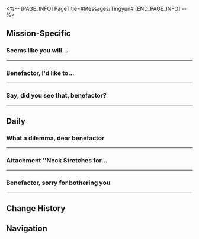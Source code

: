 <%-- [PAGE_INFO]
PageTitle=#Messages/Tingyun#
[END_PAGE_INFO] --%>
{{Messages Infobox
|id        = 1202
|image     = Character Tingyun Icon.png
|type      = Character
|sender    = Tingyun
|signature = Let's talk it out and not fight~
|faction   = The Xianzhou Luofu
}}

==Mission-Specific==
===Seems like you will...===
{{Messages
|start_condition = 
|text =
:'''Tingyun:''' Seems like you will take a bit longer to chat with Madam Yukong
:'''Tingyun:''' I'm gonna go have a stroll outside. Once you're done, you can find me at the docks
}}
----

===Benefactor, I'd like to...===
{{Messages
|start_condition = 
|text =
:'''Tingyun:''' Benefactor, I'd like to ask you something
:{Choice} What is it?
:'''(Trailblazer):''' What is it?
:'''Tingyun:''' This may be disrespectful, but I'm very curious...
:'''Tingyun:''' Is the Express really here just to help the Xianzhou Luofu solve the Stellaron problem?
:{Choice} Yes. Why?
::'''(Trailblazer):''' Is it really that hard to understand why the Express is here? Can't someone act simply out of the kindness of their heart?
:{Choice} What are you trying to say?
::'''(Trailblazer):''' Is it really that hard to understand why the Express is here? Can't someone act simply out of the kindness of their heart?
:'''Tingyun:''' After all, people who help others without thinking of compensation or risks during the dangerous trips across the cosmos is rarer than air in vacuum
:'''Tingyun:''' When the higher-ups of Xianzhou first heard of your reasons for coming, they thought you were here either to seek immortality or the Stellaron...
:{Choice} Seek immortality?
::'''(Trailblazer):''' Seeking immortality is absolutely forbidden on the Xianzhou, no?
::'''Tingyun:''' Yes. As the home of long-life species, countless Elixir Seekers from all corners of the universe come to the Xianzhou to re-enact bygone histories and discover the secret of the Xianzhou residents' immortality
:{Choice} Seek the Stellaron?
::'''(Trailblazer):''' Stellarons are the seeds of ruin. Why would the Express want the Stellaron?
::'''Tingyun:''' But not everyone in the cosmos thinks this way. As a seed dispersed by an Aeon, some desire to obtain its power regardless of the cost
:'''Tingyun:''' Apologies, I may have crossed the line. I don't know why I said all this
:'''Tingyun:''' I have absolute trust in your sincerity, benefactor, but the powerful masters are bound to think more than a pawn like me
:'''Tingyun:''' So, please be careful...
}}
----

===Say, did you see that, benefactor?===
{{Messages
|start_condition = 
|text =
:'''Tingyun:''' Say, did you see that, benefactor?
:'''Tingyun:''' When the Ebon Deer's stomped the ground, branches sprouted out of nowhere
:{Choice} I saw
::'''(Trailblazer):''' Those must be... the Ambrosial Arbor's roots?
:{Choice} Branches?
::'''(Trailblazer):''' Those must be... the Ambrosial Arbor's roots?
:'''Tingyun:''' The celestial traces of Abundance are indeed marvelous to behold
:'''Tingyun:''' This is the first time I've seen something so miraculous among all my travels
:'''Tingyun:''' The fruits on those boughs are sparkling gold, just like what the Xianzhou legends say
:'''Tingyun:''' It is said that in ancient times, the forebears of the Xianzhou received immortal fruits like this of the Ambrosial Arbor and turned into long-life species
:'''Tingyun:''' If I were to eat this fruit, would I obtain endless life just like the Xianzhou natives...?
:'''Tingyun:''' Are you not tempted by such a chance, benefactor?
:{Choice} A dangerous thought...
::'''(Trailblazer):''' Miss Tingyun, wouldn't you be breaching the Xianzhou ban?
::'''Tingyun:''' Ahh
::'''Tingyun:''' Please pardon me for my rudeness and my little test
::'''Tingyun:''' As I thought, you are an honest and righteous person, benefactor
:{Choice} Can't leave if you eat it...
::'''(Trailblazer):''' If you eat this fruit, I'm afraid you won't get to live for a thousand years... but executed by the Cloud Knights moments after.
::'''Tingyun:''' You're right, benefactor
::'''Tingyun:''' But if you manage to get past the Cloud Knights' searches
::'''Tingyun:''' This opportunity seems too good to pass up, right?
:{Choice} Oh, I was tempted...
::'''(Trailblazer):''' Then... Miss Tingyun... did you save a fruit?
::'''Tingyun:''' If I say yes, would you want to share it with me, benefactor?
:'''Tingyun:''' But I thank you for the thought, benefactor
:'''Tingyun:''' Unfortunately, the Ebon Deer is now dust, and no fruit of the Ambrosial Arbor is left behind
:'''Tingyun:''' Such opportunities are extremely rare, but they slip away in the blink of an eye.
:'''Tingyun:''' Just like life itself...
}}
----

==Daily==
===What a dilemma, dear benefactor===
{{Messages|text=
:'''Tingyun:''' What a dilemma, dear benefactor
:'''Tingyun:''' My tail is frizzy again
:'''Tingyun:''' {{tx|Missing sticker}}{{subst:void|<!--SpriteOutput/Emoji/119007.png-->}}
:{Choice} More power means more trouble
::'''(Trailblazer):''' It seems that the most powerful people are often the most troubled
:{Choice} Need a hand?
::'''(Trailblazer):''' Need a hand?
::'''Tingyun:''' I don't want you to see how I look now, my benefactor
:'''Tingyun:''' In the past, no matter where I travel, I'd always bring with me a boxwood comb. I'd comb my tail, condition it with fragrant balm, and carefully wrap it with a special gauze. The procedure may sound simple, but it takes me an entire dual-hour
:'''Tingyun:''' If I were to comb every strand of my fur with this kind of care now, I doubt I would have time for sleep and other commitments
:'''Tingyun:''' Benefactor, do you have any self-care tips?
:{Choice} Join the Express Crew
::'''(Trailblazer):''' Join the Express Crew, and you'll always shine in the eyes of others
::'''(Trailblazer):''' [[File:Sticker PPG 07 Pom-Pom 03.png|80px]]
::'''Tingyun:''' I'm envious &mdash; boarding the Chromatic Echelon has always been my dream
:{Choice} Go to a Space Anchor to refresh
::'''(Trailblazer):''' Head to a Space Anchor and freshen up to reinvigorate yourself again &mdash; also known as a "refresh."
::'''(Trailblazer):''' Don't you find the Space Anchors amazing?
::'''Tingyun:''' Oh? Seems like the Nameless do have their own way of doing things...
:{Choice} I'm born looking good
::'''(Trailblazer):''' Sorry. The Baseballer doesn't need to go the extra mile for looks &mdash; I was born this good-looking
::'''(Trailblazer):''' [[File:Sticker PPG 07 Pom-Pom 03.png|80px]]
::'''Tingyun:''' Oh? I'm envious of you
:'''Tingyun:''' Gosh, it might be a hassle, but there's no way I'm letting my tail look pathetic
:'''Tingyun:''' {{tx|Missing sticker}}{{subst:void|<!--SpriteOutput/Emoji/119005.png-->}}
:'''Tingyun:''' I shall also seek advice from Madam Ruan Mei and Madam Yukong
:'''Tingyun:''' Talk to you later, benefactor~
}}
----

===Attachment ''Neck Stretches for...===
{{Messages|text=
:{{DIcon|Warning}} Attachment ''Neck Stretches for Beginners &vert; 10-minute Relaxation Stretching'' has been sent
:'''Tingyun:''' Benefactor, Madam Ruan Mei taught me some rehabilitation exercises to help with my recovery. I've extracted a portion of the recording for you
:'''Tingyun:''' The Chromatic Echelon has been journeying across the Cosmos, and these long trips must have taken a toll on your bodies. Perhaps the exercises in this video can help relieve some of that strain
:{Choice} A genius is omnipotent
::'''(Trailblazer):''' As expected, a genius is omnipotent in all respects
:{Choice} It must be effective
::'''(Trailblazer):''' You seem to be recovering well. These exercises must be effective
:'''Tingyun:''' Madam Ruan Mei has thoughtfully incorporated traditional Xianzhou dance steps into these exercises.
:'''Tingyun:''' The learning curve may be steep, but if you persevere, your body will feel as light as a feather
:'''Tingyun:''' While I sensed that this might be a casual innovation from Madam Ruan Mei, and she didn't seem to care about it
:'''Tingyun:''' I still hope to give this dance a beautiful name and share it with those in the Cosmos who need it
:'''Tingyun:''' Benefactor, do you have any suggestions regarding a name?
:{Choice} Ab Ripper!
::'''(Trailblazer):''' Ab Ripper: The Excruciating Challenge!
::'''Tingyun:''' {{tx|Missing sticker}}{{subst:void|<!--SpriteOutput/Emoji/119010.png-->}}
::'''Tingyun:''' That's even more click-baiting than I anticipated
::'''Tingyun:''' Anyone who sees the name will be tempted to click on the video
:{Choice} Xianzhou Rhythmic Aerobics!
::'''(Trailblazer):''' Xianzhou Rhythmic Aerobics Set 10!
::'''Tingyun:''' Sounds healthy and catchy
::'''Tingyun:''' {{tx|Missing sticker}}{{subst:void|<!--SpriteOutput/Emoji/119010.png-->}}
:{Choice} Ruan Mei Stretch!
::'''(Trailblazer):''' Ruan Mei's "10-Minute Cardio Dance" Stretch!
::'''(Trailblazer):''' An aerobic dance created by Madam Ruan Mei, aka "Ruan Mei Stretch"
::'''Tingyun:''' {{tx|Missing sticker}}{{subst:void|<!--SpriteOutput/Emoji/119010.png-->}}
:'''Tingyun:''' They all have quite good tastes
:'''Tingyun:''' The question now is: Which name should I choose?
:'''Tingyun:''' {{tx|Missing sticker}}{{subst:void|<!--SpriteOutput/Emoji/119005.png-->}}
}}
----

===Benefactor, sorry for bothering you===
{{Messages|text=
:'''Tingyun:''' Benefactor, sorry for bothering you
:'''Tingyun:''' I had previously visited planet Thalassa and obtained a pile of freshly harvested Thalassan lightfish
:'''Tingyun:''' This rare ingredient is harvested from deep reefs and boasts a sweet flavor. It is valuable as food and medicine. I'm delivering it to you for a taste
:'''Tingyun:''' {{tx|Missing sticker}}{{subst:void|<!--SpriteOutput/Emoji/119005.png-->}}
:{Choice} You're so generous!
::'''(Trailblazer):''' You're so generous!
::'''Tingyun:''' I do not intend to keep a mere transactional relationship between you and me
:{Choice} I'll make a feast out of it!
::'''(Trailblazer):''' I'll certainly take it and make a feast out of it!
::'''Tingyun:''' It's enough to feed the entire Express, so take your time
:'''Tingyun:''' When I returned to Thalassa, the people over there were still treating me like before
:'''Tingyun:''' I suppose they haven't heard of news concerning me, which might actually be a blessing in disguise
:'''Tingyun:''' I wonder how my old pals would react when I return to the Luofu...
:{Choice} "Good job, girl"
::'''(Trailblazer):''' Yanming will probably tell you, "Good job, girl!"
::'''Tingyun:''' I'm curious about how the Celestial Guild is doing. There are so many business matters I'd like to consult him about
:{Choice} "Tingyun, let's have tea"
::'''(Trailblazer):''' Mengming will definitely invite you over for tea
::'''(Trailblazer):''' She created a new tea blend based on your suggestion and named it "Tingyun's Blend"
::'''Tingyun:''' I can imagine the sweet and lingering aftertaste of the tea based on that name
:{Choice} "Tingyun, time for beef offal stew!"
::'''(Trailblazer):''' Yancui has received the knife you got for her and promised to prepare a plate of Chili Oil Beef Offal Stew for you
::'''Tingyun:''' It's been a long time since I heard that dish name. I'm salivating
::'''Tingyun:''' {{tx|Missing sticker}}{{subst:void|<!--SpriteOutput/Emoji/119010.png-->}}
:'''Tingyun:''' Madam Yukong has also mentioned you were the one who had delivered these gifts I'd prepared for them
:'''Tingyun:''' Thank you, benefactor
:'''Tingyun:''' Now, I can finally set off on my journey again at ease
:'''Tingyun:''' {{tx|Missing sticker}}{{subst:void|<!--SpriteOutput/Emoji/119005.png-->}}
}}
----

==Change History==
{{Change History|1.0}}

==Navigation==
{{Messages Navbox}}